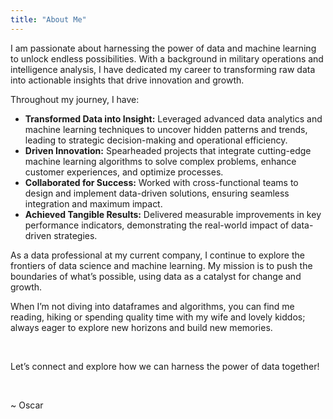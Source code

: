 ```yaml
---
title: "About Me"
---
```


I am passionate about harnessing the power of data and machine learning to unlock endless possibilities. With a background in military operations and intelligence analysis, I have dedicated my career to transforming raw data into actionable insights that drive innovation and growth.

Throughout my journey, I have:

-   **Transformed Data into Insight:** Leveraged advanced data analytics and machine learning techniques to uncover hidden patterns and trends, leading to strategic decision-making and operational efficiency.
-   **Driven Innovation:** Spearheaded projects that integrate cutting-edge machine learning algorithms to solve complex problems, enhance customer experiences, and optimize processes.
-   **Collaborated for Success:** Worked with cross-functional teams to design and implement data-driven solutions, ensuring seamless integration and maximum impact.
-   **Achieved Tangible Results:** Delivered measurable improvements in key performance indicators, demonstrating the real-world impact of data-driven strategies.

As a data professional at my current company, I continue to explore the frontiers of data science and machine learning. My mission is to push the boundaries of what's possible, using data as a catalyst for change and growth.

When I'm not diving into dataframes and algorithms, you can find me reading, hiking or spending quality time with my wife and lovely kiddos; always eager to explore new horizons and build new memories.

<br/>

Let's connect and explore how we can harness the power of data together!

<br/>


\~ Oscar
